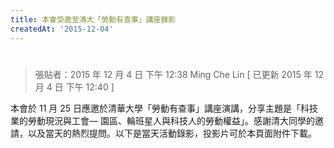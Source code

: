 ```yaml
---
title: 本會受邀至清大「勞動有查事」講座錄影
createdAt: '2015-12-04'
---
```


#

> 張貼者：2015 年 12 月 4 日 下午 12:38 Ming Che Lin [ 已更新 2015 年 12 月 4 日 下午 12:40 ]

本會於 11 月 25 日應邀於清華大學「勞動有查事」講座演講，分享主題是「科技業的勞動現況與工會— 園區、輪班星人與科技人的勞動權益」。感謝清大同學的邀請，以及當天的熱烈提問。以下是當天活動錄影，投影片可於本頁面附件下載。

<YouTube videoId="_ev6IQjhvoo" />
